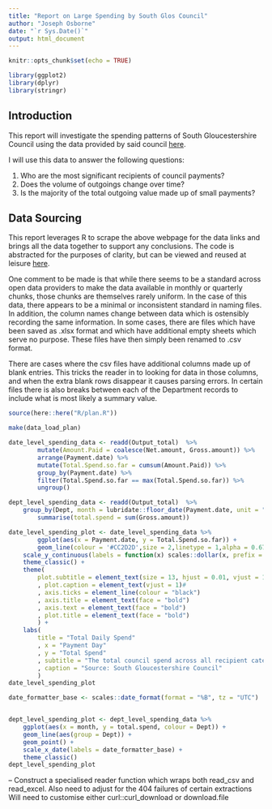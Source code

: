 ```yaml
---
title: "Report on Large Spending by South Glos Council"
author: "Joseph Osborne"
date: "`r Sys.Date()`"
output: html_document
---
```


```r
knitr::opts_chunk$set(echo = TRUE)

library(ggplot2)
library(dplyr)
library(stringr)
```

## Introduction

This report will investigate the spending patterns of South Gloucestershire Council using the data provided by said council [here](https://www.southglos.gov.uk/business/tenders-and-contracts/how-we-spend-our-money/council-payments-over-500/). 

I will use this data to answer the following questions:

1. Who are the most significant recipients of council payments?
1. Does the volume of outgoings change over time?
1. Is the majority of the total outgoing value made up of small payments?


## Data Sourcing

This report leverages R to scrape the above webpage for the data links and brings all the data together to support any conclusions. The code is abstracted for the purposes of clarity, but can be viewed and reused at leisure [here](http://a.link.webpage/).

One comment to be made is that while there seems to be a standard across open data providers to make the data available in monthly or quarterly chunks, those chunks are themselves rarely uniform. In the case of this data, there appears to be a minimal or inconsistent standard in naming files. In addition, the column names change between data which is ostensibly recording the same information. In some cases, there are files which have been saved as .xlsx format and which have additional empty sheets which serve no purpose. These files have then simply been renamed to .csv format. 

There are cases where the csv files have additional columns made up of blank entries. This tricks the reader in to looking for data in those columns, and when the extra blank rows disappear it causes parsing errors. In certain files there is also breaks between each of the Department records to include what is most likely a summary value. 



```r
source(here::here("R/plan.R"))

make(data_load_plan)
```




```r


date_level_spending_data <- readd(Output_total)  %>% 
        mutate(Amount.Paid = coalesce(Net.amount, Gross.amount)) %>% 
        arrange(Payment.date) %>% 
        mutate(Total.Spend.so.far = cumsum(Amount.Paid)) %>% 
        group_by(Payment.date) %>% 
        filter(Total.Spend.so.far == max(Total.Spend.so.far)) %>% 
        ungroup()

dept_level_spending_data <- readd(Output_total)  %>% 
    group_by(Dept, month = lubridate::floor_date(Payment.date, unit = "months")) %>% 
        summarise(total.spend = sum(Gross.amount))


```

```r

date_level_spending_plot <- date_level_spending_data %>% 
        ggplot(aes(x = Payment.date, y = Total.Spend.so.far)) +
        geom_line(colour = '#CC2D2D',size = 2,linetype = 1,alpha = 0.67) + 
    scale_y_continuous(labels = function(x) scales::dollar(x, prefix = "£"))+
    theme_classic() +
    theme(
        plot.subtitle = element_text(size = 13, hjust = 0.01, vjust = 1)
        , plot.caption = element_text(vjust = 1)#
        , axis.ticks = element_line(colour = "black")
        , axis.title = element_text(face = "bold")
        , axis.text = element_text(face = "bold")
        , plot.title = element_text(face = "bold")
        ) + 
    labs(
        title = "Total Daily Spend"
        , x = "Payment Day"
        , y = "Total Spend"
        , subtitle = "The total council spend across all recipient categories"
        , caption = "Source: South Gloucestershire Council"
        )
date_level_spending_plot
```

```r
date_formatter_base <- scales::date_format(format = "%B", tz = "UTC")


dept_level_spending_plot <- dept_level_spending_data %>% 
    ggplot(aes(x = month, y = total.spend, colour = Dept)) +
    geom_line(aes(group = Dept)) +
    geom_point() +
    scale_x_date(labels = date_formatter_base) +
    theme_classic() 
dept_level_spending_plot

```



-- Construct a specialised reader function which wraps both read_csv and read_excel. Also need to adjust for the 404 failures of certain extractions
Will need to customise either curl::curl_download or download.file


